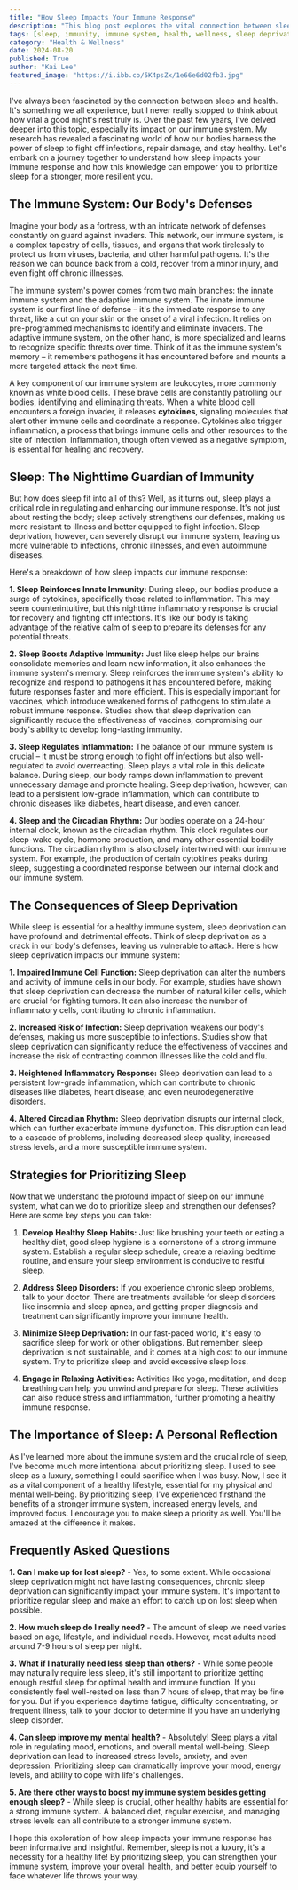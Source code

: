 ```yaml
---
title: "How Sleep Impacts Your Immune Response"
description: "This blog post explores the vital connection between sleep and a healthy immune system. Learn how sleep strengthens your body's defenses, regulates inflammation, and helps you fight off infections. Discover the consequences of sleep deprivation and practical tips for prioritizing sleep for a stronger, more resilient you."
tags: [sleep, immunity, immune system, health, wellness, sleep deprivation, infection, inflammation, circadian rhythm, sleep hygiene, sleep disorders]
category: "Health & Wellness"
date: 2024-08-20
published: True
author: "Kai Lee"
featured_image: "https://i.ibb.co/5K4psZx/1e66e6d02fb3.jpg"
---
```



I've always been fascinated by the connection between sleep and health. It's something we all experience, but I never really stopped to think about how vital a good night's rest truly is.  Over the past few years, I've delved deeper into this topic, especially its impact on our immune system.  My research has revealed a fascinating world of how our bodies harness the power of sleep to fight off infections, repair damage, and stay healthy.  Let's embark on a journey together to understand how sleep impacts your immune response and how this knowledge can empower you to prioritize sleep for a stronger, more resilient you.

## The Immune System: Our Body's Defenses

Imagine your body as a fortress, with an intricate network of defenses constantly on guard against invaders.  This network, our immune system, is a complex tapestry of cells, tissues, and organs that work tirelessly to protect us from viruses, bacteria, and other harmful pathogens.  It's the reason we can bounce back from a cold, recover from a minor injury, and even fight off chronic illnesses.

The immune system's power comes from two main branches: the innate immune system and the adaptive immune system.  The innate immune system is our first line of defense – it's the immediate response to any threat, like a cut on your skin or the onset of a viral infection.  It relies on pre-programmed mechanisms to identify and eliminate invaders.  The adaptive immune system, on the other hand, is more specialized and learns to recognize specific threats over time.  Think of it as the immune system's memory – it remembers pathogens it has encountered before and mounts a more targeted attack the next time.

A key component of our immune system are leukocytes, more commonly known as white blood cells.  These brave cells are constantly patrolling our bodies, identifying and eliminating threats.  When a white blood cell encounters a foreign invader, it releases **cytokines**, signaling molecules that alert other immune cells and coordinate a response.  Cytokines also trigger inflammation, a process that brings immune cells and other resources to the site of infection.  Inflammation, though often viewed as a negative symptom, is essential for healing and recovery.

## Sleep: The Nighttime Guardian of Immunity

But how does sleep fit into all of this?  Well, as it turns out, sleep plays a critical role in regulating and enhancing our immune response.  It's not just about resting the body; sleep actively strengthens our defenses, making us more resistant to illness and better equipped to fight infection.  Sleep deprivation, however, can severely disrupt our immune system, leaving us more vulnerable to infections, chronic illnesses, and even autoimmune diseases.

Here's a breakdown of how sleep impacts our immune response:

**1. Sleep Reinforces Innate Immunity:** During sleep, our bodies produce a surge of cytokines, specifically those related to inflammation.  This may seem counterintuitive, but this nighttime inflammatory response is crucial for recovery and fighting off infections. It's like our body is taking advantage of the relative calm of sleep to prepare its defenses for any potential threats.

**2. Sleep Boosts Adaptive Immunity:** Just like sleep helps our brains consolidate memories and learn new information, it also enhances the immune system's memory.  Sleep reinforces the immune system's ability to recognize and respond to pathogens it has encountered before, making future responses faster and more efficient.  This is especially important for vaccines, which introduce weakened forms of pathogens to stimulate a robust immune response.  Studies show that sleep deprivation can significantly reduce the effectiveness of vaccines, compromising our body's ability to develop long-lasting immunity.

**3. Sleep Regulates Inflammation:** The balance of our immune system is crucial – it must be strong enough to fight off infections but also well-regulated to avoid overreacting.  Sleep plays a vital role in this delicate balance.  During sleep, our body ramps down inflammation to prevent unnecessary damage and promote healing.  Sleep deprivation, however, can lead to a persistent low-grade inflammation, which can contribute to chronic diseases like diabetes, heart disease, and even cancer.

**4. Sleep and the Circadian Rhythm:** Our bodies operate on a 24-hour internal clock, known as the circadian rhythm.  This clock regulates our sleep-wake cycle, hormone production, and many other essential bodily functions.  The circadian rhythm is also closely intertwined with our immune system.  For example, the production of certain cytokines peaks during sleep, suggesting a coordinated response between our internal clock and our immune system.

## The Consequences of Sleep Deprivation

While sleep is essential for a healthy immune system, sleep deprivation can have profound and detrimental effects.  Think of sleep deprivation as a crack in our body's defenses, leaving us vulnerable to attack.  Here's how sleep deprivation impacts our immune system:

**1. Impaired Immune Cell Function:** Sleep deprivation can alter the numbers and activity of immune cells in our body.  For example, studies have shown that sleep deprivation can decrease the number of natural killer cells, which are crucial for fighting tumors.  It can also increase the number of inflammatory cells, contributing to chronic inflammation.

**2. Increased Risk of Infection:**  Sleep deprivation weakens our body's defenses, making us more susceptible to infections.  Studies show that sleep deprivation can significantly reduce the effectiveness of vaccines and increase the risk of contracting common illnesses like the cold and flu.

**3. Heightened Inflammatory Response:** Sleep deprivation can lead to a persistent low-grade inflammation, which can contribute to chronic diseases like diabetes, heart disease, and even neurodegenerative disorders.

**4. Altered Circadian Rhythm:** Sleep deprivation disrupts our internal clock, which can further exacerbate immune dysfunction.  This disruption can lead to a cascade of problems, including decreased sleep quality, increased stress levels, and a more susceptible immune system.

## Strategies for Prioritizing Sleep

Now that we understand the profound impact of sleep on our immune system, what can we do to prioritize sleep and strengthen our defenses? Here are some key steps you can take:

1. **Develop Healthy Sleep Habits:**  Just like brushing your teeth or eating a healthy diet, good sleep hygiene is a cornerstone of a strong immune system.  Establish a regular sleep schedule, create a relaxing bedtime routine, and ensure your sleep environment is conducive to restful sleep.

2. **Address Sleep Disorders:** If you experience chronic sleep problems, talk to your doctor. There are treatments available for sleep disorders like insomnia and sleep apnea, and getting proper diagnosis and treatment can significantly improve your immune health.

3. **Minimize Sleep Deprivation:**  In our fast-paced world, it's easy to sacrifice sleep for work or other obligations.  But remember, sleep deprivation is not sustainable, and it comes at a high cost to our immune system.  Try to prioritize sleep and avoid excessive sleep loss.

4. **Engage in Relaxing Activities:**  Activities like yoga, meditation, and deep breathing can help you unwind and prepare for sleep.  These activities can also reduce stress and inflammation, further promoting a healthy immune response.

## The Importance of Sleep: A Personal Reflection

As I've learned more about the immune system and the crucial role of sleep, I've become much more intentional about prioritizing sleep.  I used to see sleep as a luxury, something I could sacrifice when I was busy.  Now, I see it as a vital component of a healthy lifestyle, essential for my physical and mental well-being.  By prioritizing sleep, I've experienced firsthand the benefits of a stronger immune system, increased energy levels, and improved focus.  I encourage you to make sleep a priority as well.  You'll be amazed at the difference it makes.

## Frequently Asked Questions

**1.  Can I make up for lost sleep?**
    - Yes, to some extent. While occasional sleep deprivation might not have lasting consequences, chronic sleep deprivation can significantly impact your immune system.  It's important to prioritize regular sleep and make an effort to catch up on lost sleep when possible.

**2.  How much sleep do I really need?**
    -  The amount of sleep we need varies based on age, lifestyle, and individual needs.  However, most adults need around 7-9 hours of sleep per night. 

**3.  What if I naturally need less sleep than others?**
    -  While some people may naturally require less sleep, it's still important to prioritize getting enough restful sleep for optimal health and immune function.  If you consistently feel well-rested on less than 7 hours of sleep, that may be fine for you.  But if you experience daytime fatigue, difficulty concentrating, or frequent illness, talk to your doctor to determine if you have an underlying sleep disorder.

**4.  Can sleep improve my mental health?**
    - Absolutely! Sleep plays a vital role in regulating mood, emotions, and overall mental well-being.  Sleep deprivation can lead to increased stress levels, anxiety, and even depression. Prioritizing sleep can dramatically improve your mood, energy levels, and ability to cope with life's challenges.

**5.  Are there other ways to boost my immune system besides getting enough sleep?**
    - While sleep is crucial, other healthy habits are essential for a strong immune system.  A balanced diet, regular exercise, and managing stress levels can all contribute to a stronger immune system.

I hope this exploration of how sleep impacts your immune response has been informative and insightful.  Remember, sleep is not a luxury, it's a necessity for a healthy life!  By prioritizing sleep, you can strengthen your immune system, improve your overall health, and better equip yourself to face whatever life throws your way.
